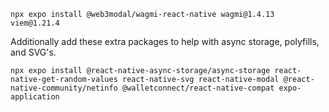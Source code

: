 
```
npx expo install @web3modal/wagmi-react-native wagmi@1.4.13 viem@1.21.4
```

Additionally add these extra packages to help with async storage, polyfills, and SVG's.

```
npx expo install @react-native-async-storage/async-storage react-native-get-random-values react-native-svg react-native-modal @react-native-community/netinfo @walletconnect/react-native-compat expo-application
```

<AdditionalExpo />
